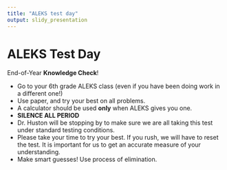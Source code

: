 ```yaml
---
title: "ALEKS test day"
output: slidy_presentation
---
```


# ALEKS Test Day

End-of-Year **Knowledge Check**!

* Go to your 6th grade ALEKS class (even if you have been doing work in a different one!)
* Use paper, and try your best on all problems. 
* A calculator should be used **only** when ALEKS gives you one.
* **SILENCE ALL PERIOD**
* Dr. Huston will be stopping by to make sure we are all taking this test under standard testing conditions.
* Please take your time to try your best. If you rush, we will have to reset the test. It is important for us to get an accurate measure of your understanding.
* Make smart guesses! Use process of elimination.





